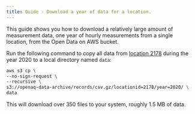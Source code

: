 ```yaml
---
title: Guide - Download a year of data for a location.
---
```




This guide shows you how to download a relatively large amount of measurement
data, one year of hourly measurements from a single location, from the Open Data
on AWS bucket.


Run the following command to copy all data from
[location 2178](https://explore.openaq.org/locations/2178) during the year 2020
to a local directory named `data`:

```sh
aws s3 cp \
--no-sign-request \
--recursive \
s3://openaq-data-archive/records/csv.gz/locationid=2178/year=2020/ \
data
```

<Aside type="caution" title="Warning">
  This will download over 350 files to your system, roughly 1.5 MB of data.
</Aside>


<FeedbackForm />